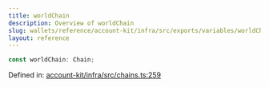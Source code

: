 ```yaml
---
title: worldChain
description: Overview of worldChain
slug: wallets/reference/account-kit/infra/src/exports/variables/worldChain
layout: reference
---
```


```ts
const worldChain: Chain;
```

Defined in: [account-kit/infra/src/chains.ts:259](https://github.com/alchemyplatform/aa-sdk/blob/08da565ff1e1b5bcae4581d79993c4ed9e522c16/account-kit/infra/src/chains.ts#L259)
